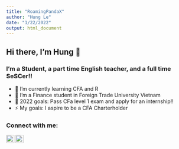 ```yaml
---
title: "RoamingPandaX"
author: "Hung Le"
date: "1/22/2022"
output: html_document
---
```


## Hi there, I'm Hung 👋

### I'm a Student, a part time English teacher, and a full time SeSCer!!

-   🌱 I'm currently learning CFA and R
-   👯 I'm a Finance student in Foreign Trade University Vietnam
-   🥅 2022 goals: Pass CFa level 1 exam and apply for an internship!!
-   ⚡ My goals: I aspire to be a CFA Charterholder

<!--START_SECTION:activity-->
### Connect with me:

[<img src="https://cdn.jsdelivr.net/npm/simple-icons@v3/icons/linkedin.svg" alt="Hung Le | LinkedIn" align="left" width="22px"/>](https://www.linkedin.com/in/lehung014/)

[<img src="https://cdn.jsdelivr.net/npm/simple-icons@v3/icons/facebook.svg" alt="Hung Le | Facebook" align="left" width="22px"/>](https://www.facebook.com/lehung.014/)
<!--END_SECTION:activity-->
